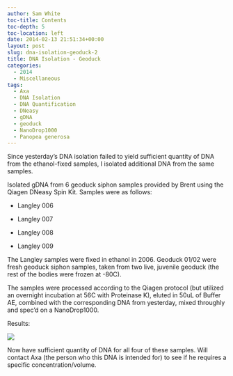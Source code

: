 ```yaml
---
author: Sam White
toc-title: Contents
toc-depth: 5
toc-location: left
date: 2014-02-13 21:51:34+00:00
layout: post
slug: dna-isolation-geoduck-2
title: DNA Isolation - Geoduck
categories:
  - 2014
  - Miscellaneous
tags:
  - Axa
  - DNA Isolation
  - DNA Quantification
  - DNeasy
  - gDNA
  - geoduck
  - NanoDrop1000
  - Panopea generosa
---
```


Since yesterday's DNA isolation failed to yield sufficient quantity of DNA from the ethanol-fixed samples, I isolated additional DNA from the same samples.

Isolated gDNA from 6 geoduck siphon samples provided by Brent using the Qiagen DNeasy Spin Kit. Samples were as follows:




    
  * Langley 006

    
  * Langley 007

    
  * Langley 008

    
  * Langley 009



The Langley samples were fixed in ethanol in 2006. Geoduck 01/02 were fresh geoduck siphon samples, taken from two live, juvenile geoduck (the rest of the bodies were frozen at -80C).

The samples were processed according to the Qiagen protocol (but utilized an overnight incubation at 56C with Proteinase K), eluted in 50uL of Buffer AE, combined with the corresponding DNA from yesterday, mixed throughly and spec'd on a NanoDrop1000.

Results:

![](https://eagle.fish.washington.edu/Arabidopsis/20140213%20-%20Geoduck%20gDNA-01.JPG)

Now have sufficient quantity of DNA for all four of these samples. Will contact Axa (the person who this DNA is intended for) to see if he requires a specific concentration/volume.
